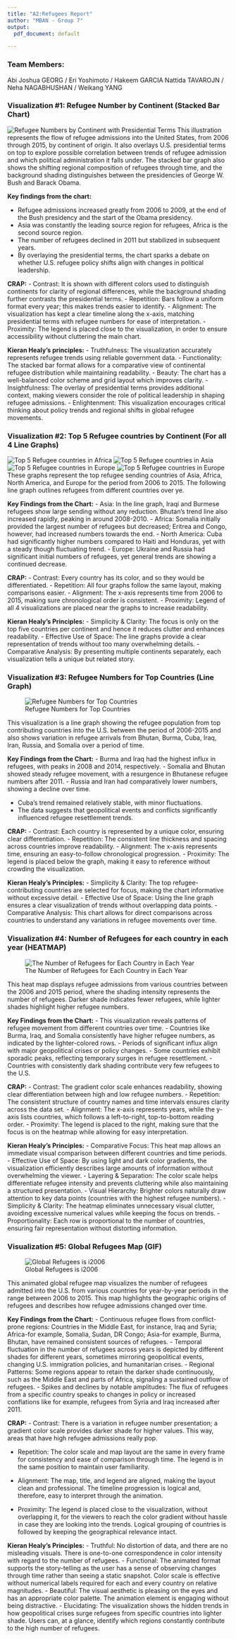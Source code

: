 ```yaml
---
title: "A2:Refugees Report"
author: "MBAN - Group 7"
output:
  pdf_document: default

---
```


### Team Members:  

Abi Joshua GEORG / Eri Yoshimoto / Hakeem GARCIA \newline
Nattida TAVAROJN / Neha NAGABHUSHAN / Weikang YANG


### Visualization #1: Refugee Number by Continent (Stacked Bar Chart)
![Refugee Numbers by Continent with Presidential Terms](./png/Refugee Numbers by Continent with Presidential Terms.png)
This illustration represents the flow of refugee admissions into the United States, from 2006 through 2015, by continent of origin. It also overlays U.S. presidential terms on top to explore possible correlation between trends of refugee admission and which political administration it falls under. The stacked bar graph also shows the shifting regional composition of refugees through time, and the background shading distinguishes between the presidencies of George W. Bush and Barack Obama.

**Key findings from the chart:**\newline

- Refugee admissions increased greatly from 2006 to 2009, at the end of the Bush presidency and the start of the Obama presidency.\newline
- Asia was constantly the leading source region for refugees, Africa is the second source region.\newline
- The number of refugees declined in 2011 but stabilized in subsequent years.\newline
- By overlaying the presidential terms, the chart sparks a debate on whether U.S. refugee policy shifts align with changes in political leadership.\newline

**CRAP:**\newline
- Contrast: It is shown with different colors used to distinguish continents for clarity of regional differences, while the background shading further contrasts the presidential terms.\newline
- Repetition: Bars follow a uniform format every year; this makes trends easier to identify.\newline
- Alignment: The visualization has kept a clear timeline along the x-axis, matching presidential terms with refugee numbers for ease of interpretation.\newline
- Proximity: The legend is placed close to the visualization, in order to ensure accessibility without cluttering the main chart.\newline

**Kieran Healy’s principles:**\newline
- Truthfulness: The visualization accurately represents refugee trends using reliable government data.\newline
- Functionality: The stacked bar format allows for a comparative view of continental refugee distribution while maintaining readability.\newline
- Beauty: The chart has a well-balanced color scheme and grid layout which improves clarity.\newline
- Insightfulness: The overlay of presidential terms provides additional context, making viewers consider the role of political leadership in shaping refugee admissions.\newline
- Enlightenment: This visualization encourages critical thinking about policy trends and regional shifts in global refugee movements.\newline
 
### Visualization #2: Top 5 Refugee countries by Continent (For all 4 Line Graphs)
![Top 5 Refugee countries in Africa](./output_plot/plot_africa.png)
![Top 5 Refugee countries in Asia](./png/plot_asia.png)
![Top 5 Refugee countries in Europe](./png/plot_europe.png)
![Top 5 Refugee countries in Europe](./png/plot_north_america.png)
These graphs represent the top refugee sending countries of Asia, Africa, North America, and Europe for the period from 2006 to 2015. The following line graph outlines refugees from different countries over ye.

**Key Findings from the Chart:**\newline
- Asia: In the line graph, Iraqi and Burmese refugees show large sending without any reduction. Bhutan's trend line also increased rapidly, peaking in around 2008-2010.\newline
- Africa: Somalia initially provided the largest number of refugees but decreased; Eritrea and Congo, however, had increased numbers towards the end.\newline
- North America: Cuba had significantly higher numbers compared to Haiti and Honduras, yet with a steady though fluctuating trend.\newline
- Europe: Ukraine and Russia had significant initial numbers of refugees, yet general trends are showing a continued decrease.\newline


**CRAP:**\newline
 - Contrast: Every country has its color, and so they would be differentiated. \newline
 - Repetition: All four graphs follow the same layout, making comparisons easier.\newline
 - Alignment: The x-axis represents time from 2006 to 2015, making sure chronological order is consistent. \newline
 - Proximity: Legend of all 4 visualizations are placed near the graphs to increase readability.\newline

 **Kieran Healy’s Principles:**\newline
- Simplicity & Clarity: The focus is only on the top five countries per continent and hence it reduces clutter and enhances readability.\newline
- Effective Use of Space: The line graphs provide a clear representation of trends without too many overwhelming details.\newline
- Comparative Analysis: By presenting multiple continents separately, each visualization tells a unique but related story.\newline
 
 
### Visualization #3: Refugee Numbers for Top Countries (Line Graph)

![Refugee Numbers for Top Countries](png/Refugee Numbers for Top Countries 2006-2015.png)



This visualization is a line graph showing the refugee population from top contributing countries into the U.S. between the period of 2006-2015 and also shows variation in refugee arrivals from Bhutan, Burma, Cuba, Iraq, Iran, Russia, and Somalia over a period of time.\newline

**Key Findings from the Chart:**\newline
- Burma and Iraq had the highest influx in refugees, with peaks in 2008 and 2014, respectively.\newline
- Somalia and Bhutan showed steady refugee movement, with a resurgence in Bhutanese refugee numbers after 2011.\newline
- Russia and Iran had comparatively lower numbers, showing a decline over time.\newline


- Cuba’s trend remained relatively stable, with minor fluctuations.\newline
- The data suggests that geopolitical events and conflicts significantly influenced refugee resettlement trends.\newline


**CRAP:**\newline
- Contrast: Each country is represented by a unique color, ensuring clear differentiation.\newline
- Repetition: The consistent line thickness and spacing across countries improve readability.\newline
- Alignment: The x-axis represents time, ensuring an easy-to-follow chronological progression.\newline
- Proximity: The legend is placed below the graph, making it easy to reference without crowding the visualization.\newline
 
**Kieran Healy’s Principles:**\newline
- Simplicity & Clarity: The top refugee-contributing countries are selected for focus, making the chart informative without excessive detail.\newline
- Effective Use of Space: Using the line graph ensures a clear visualization of trends without overlapping data points.\newline
- Comparative Analysis: This chart allows for direct comparisons across countries to understand any variations in refugee movements over time.\newline
 
### Visualization #4: Number of Refugees for each country in each year (HEATMAP)
![The Number of Refugees for Each Country in Each Year](png/The Number of Refugees for Each Country in Each Year.png)


This heat map displays refugee admissions from various countries between the 2006 and 2015 period, where the shading intensity represents the number of refugees. Darker shade indicates fewer refugees, while lighter shades highlight higher refugee numbers.\newline
 
**Key Findings from the Chart:**\newline
- This visualization reveals patterns of refugee movement from different countries over time.\newline
- Countries like Burma, Iraq, and Somalia consistently have higher refugee numbers, as indicated by the lighter-colored rows.\newline
- Periods of significant influx align with major geopolitical crises or policy changes.\newline
- Some countries exhibit sporadic peaks, reflecting temporary surges in refugee resettlement.\newline
- Countries with consistently dark shading contribute very few refugees to the U.S.\newline
 
**CRAP:**\newline
- Contrast: The gradient color scale enhances readability, showing clear differentiation between high and low refugee numbers.\newline
- Repetition: The consistent structure of country names and time intervals ensures clarity across the data set.\newline
- Alignment: The x-axis represents years, while the y-axis lists countries, which follows a left-to-right, top-to-bottom reading order.\newline
- Proximity: The legend is placed to the right, making sure that the focus is on the heatmap while allowing for easy interpretation.\newline
 
**Kieran Healy’s Principles:**\newline
- Comparative Focus: This heat map allows an immediate visual comparison between different countries and time periods.\newline
- Effective Use of Space: By using light and dark color gradients, the visualization efficiently describes large amounts of information without overwhelming the viewer.\newline
- Layering & Separation: The color scale helps differentiate refugee intensity and prevents cluttering while also maintaining a structured presentation.\newline
- Visual Hierarchy: Brighter colors naturally draw attention to key data points (countries with the highest refugee numbers).\newline
- Simplicity & Clarity: The heatmap eliminates unnecessary visual clutter, avoiding excessive numerical values while keeping the focus on trends.\newline
- Proportionality: Each row is proportional to the number of countries, ensuring fair representation without distorting information.\newline
 
### Visualization #5: Global Refugees Map (GIF)
![Global Refugees is i2006](png/p2006.png)

This animated global refugee map visualizes the number of refugees admitted into the U.S. from various countries for year-by-year periods in the range between 2006 to 2015. This map highlights the geographic origins of refugees and describes how refugee admissions changed over time.\newline

**Key Findings from the Chart:**\newline
- Continuous refugee flows from conflict-prone regions: Countries in the Middle East, for instance, Iraq and Syria; Africa-for example, Somalia, Sudan, DR Congo; Asia-for example, Burma, Bhutan, have remained consistent sources of refugees.\newline
- Temporal fluctuation in the number of refugees across years is depicted by different shades for different years, sometimes mirroring geopolitical events, changing U.S. immigration policies, and humanitarian crises.\newline
- Regional Patterns: Some regions appear to retain the darker shade continuously, such as the Middle East and parts of Africa, signaling a sustained outflow of refugees.\newline
- Spikes and declines by notable amplitudes: The flux of refugees from a specific country speaks to changes in policy or increased conflations like for example, refugees from Syria and Iraq increased after 2011.\newline

**CRAP:**\newline
- Contrast: There is a variation in refugee number presentation; a gradient color scale provides darker shade for higher values. This way, areas that have high refugee admissions really pop.\newline

- Repetition: The color scale and map layout are the same in every frame for consistency and ease of comparison through time. The legend is in the same position to maintain user familiarity.\newline

- Alignment: The map, title, and legend are aligned, making the layout clean and professional. The timeline progression is logical and, therefore, easy to interpret through the animation.\newline

- Proximity: The legend is placed close to the visualization, without overlapping it, for the viewers to reach the color gradient without hassle in case they are looking into the trends. Logical grouping of countries is followed by keeping the geographical relevance intact.\newline


**Kieran Healy's Principles:**\newline
- Truthful: No distortion of data, and there are no misleading visuals. There is one-to-one correspondence in color intensity with regard to the number of refugees.\newline
- Functional: The animated format supports the story-telling as the user has a sense of observing changes through time rather than seeing a static snapshot. Color scale is effective without numerical labels required for each and every country on relative magnitudes.\newline
- Beautiful: The visual aesthetic is pleasing on the eyes and has an appropriate color palette. The animation element is engaging without being distractive.\newline
- Elucidating: The visualization shows the hidden trends in how geopolitical crises surge refugees from specific countries into lighter shade. Users can, at a glance, identify which regions constantly contribute to the high number of refugees.\newline

